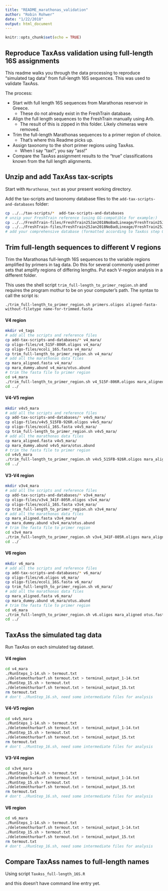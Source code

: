 ```yaml
---
title: "README_marathonas_validation"
author: "Robin Rohwer"
date: "1/22/2018"
output: html_document
---
```


```r
knitr::opts_chunk$set(echo = TRUE)
```



## Reproduce TaxAss validation using full-length 16S assignments

This readme walks you through the data processing to reproduce "simulated 
tag data" from full-length 16S sequences. This was used to validate TaxAss.

The process:  

* Start with full length 16S sequences from Marathonas reservoir in Greece.   
    * These do not already exist in the FreshTrain database.  
* Align the full length sequences to the FreshTrain manually using Arb.   
    * The result of this is zipped in this folder. Likely chimeras were removed.  
* Trim the full-length Marathonas sequences to a primer region of choice.   
    * That's where this Readme picks up.  
* Assign taxonomy to the short primer regions using TaxAss.  
    * When I say "tax!", you say "ass!"  
* Compare the TaxAss assignment results to the "true" classifications known 
from the full length alignments.




## Unzip and add TaxAss tax-scripts  

Start with `Marathonas_test` as your present working directory.  

Add the tax-scripts and taxonomy database files to the `add-tax-scripts-and-databases` folder:  

```bash
cp ../../tax-scripts/*  add-tax-scripts-and-databases
# unzip your FreshTrain reference (using GG-compatible for example:)
cp ../../FreshTrain-files/FreshTrain25Jan2018NoBadLineage/FreshTrain25Jan2018NoBadLineage.fasta add-tax-scripts-and-databases/custom.fasta
cp ../../FreshTrain-files/FreshTrain25Jan2018NoBadLineage/FreshTrain25Jan2018NoBadLineage.taxonomy  add-tax-scripts-and-databases/custom.taxonomy
# add your comprehensive database (formatted according to TaxAss step 0, named general.fasta and general.taxonomy)
```  




## Trim full-length sequences to different V regions  

Trim the Marathonas full-length 16S sequences to the variable regions amplified by primers in tag data. Do this for several commonly used primer sets that amplify regions of differing lengths. Put
each V-region analysis in a different folder.

This uses the shell script `trim_full-length_to_primer_region.sh` and requires the program mothur to be on your computer's path. The syntax to call the script is:  
```
./trim_full-length_to_primer_region.sh primers.oligos aligned-fasta-without-filetype name-for-trimmed.fasta
```

#### V4 region
```bash
mkdir v4_tags
# add all the scripts and reference files
cp add-tax-scripts-and-databases/* v4_mara/
cp oligo-files/v4_515F-806R.oligos v4_mara/
cp oligo-files/ecoli_16S.fasta v4_mara/
cp trim_full-length_to_primer_region.sh v4_mara/
# add all the marathonas data files
cp mara_aligned.fasta v4_mara/
cp mara_dummy.abund v4_mara/otus.abund
# trim the fasta file to primer region
cd v4_mara
./trim_full-length_to_primer_region.sh v4_515F-806R.oligos mara_aligned otus.fasta
cd ../
```

#### V4-V5 region
```bash
mkdir v4v5_mara
# add all the scripts and reference files
cp add-tax-scripts-and-databases/* v4v5_mara/
cp oligo-files/v4v5_515FB-926R.oligos v4v5_mara/
cp oligo-files/ecoli_16S.fasta v4v5_mara/
cp trim_full-length_to_primer_region.sh v4v5_mara/
# add all the marathonas data files
cp mara_aligned.fasta v4v5_mara/
cp mara_dummy.abund v4v5_mara/otus.abund
# trim the fasta file to primer region
cd v4v5_mara
./trim_full-length_to_primer_region.sh v4v5_515FB-926R.oligos mara_aligned otus.fasta
cd ../
```

#### V3-V4 region
```bash
mkdir v3v4_mara
# add all the scripts and reference files
cp add-tax-scripts-and-databases/* v3v4_mara/
cp oligo-files/v3v4_341F-805R.oligos v3v4_mara/
cp oligo-files/ecoli_16S.fasta v3v4_mara/
cp trim_full-length_to_primer_region.sh v3v4_mara/
# add all the marathonas data files
cp mara_aligned.fasta v3v4_mara/
cp mara_dummy.abund v3v4_mara/otus.abund
# trim the fasta file to primer region
cd v3v4_mara
./trim_full-length_to_primer_region.sh v3v4_341F-805R.oligos mara_aligned otus.fasta
cd ../
```

#### V6 region
```bash
mkdir v6_mara
# add all the scripts and reference files
cp add-tax-scripts-and-databases/* v6_mara/
cp oligo-files/v6.oligos v6_mara/
cp oligo-files/ecoli_16S.fasta v6_mara/
cp trim_full-length_to_primer_region.sh v6_mara/
# add all the marathonas data files
cp mara_aligned.fasta v6_mara/
cp mara_dummy.abund v6_mara/otus.abund
# trim the fasta file to primer region
cd v6_mara
./trim_full-length_to_primer_region.sh v6.oligos mara_aligned otus.fasta
cd ../
```




## TaxAss the simulated tag data  

Run TaxAss on each simulated tag dataset. 

#### V4 region
```bash
cd v4_mara
./RunSteps_1-14.sh > termout.txt
./deletemothurbarf.sh termout.txt > terminal_output_1-14.txt
./RunStep_15.sh > termout.txt
./deletemothurbarf.sh termout.txt > terminal_output_15.txt
rm termout.txt
# don't ./RunStep_16.sh, need some intermediate files for analysis
```

#### V4-V5 region
```bash
cd v4v5_mara
./RunSteps_1-14.sh > termout.txt
./deletemothurbarf.sh termout.txt > terminal_output_1-14.txt
./RunStep_15.sh > termout.txt
./deletemothurbarf.sh termout.txt > terminal_output_15.txt
rm termout.txt
# don't ./RunStep_16.sh, need some intermediate files for analysis
```

#### V3-V4 region
```bash
cd v3v4_mara
./RunSteps_1-14.sh > termout.txt
./deletemothurbarf.sh termout.txt > terminal_output_1-14.txt
./RunStep_15.sh > termout.txt
./deletemothurbarf.sh termout.txt > terminal_output_15.txt
rm termout.txt
# don't ./RunStep_16.sh, need some intermediate files for analysis
```

#### V6 region
```bash
cd v6_mara
./RunSteps_1-14.sh > termout.txt
./deletemothurbarf.sh termout.txt > terminal_output_1-14.txt
./RunStep_15.sh > termout.txt
./deletemothurbarf.sh termout.txt > terminal_output_15.txt
rm termout.txt
# don't ./RunStep_16.sh, need some intermediate files for analysis
```




## Compare TaxAss names to full-length names  

Using script `TaxAss_full-length_16S.R`  


and this doesn't have command line entry yet.  

